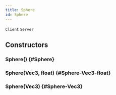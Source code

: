 ```yaml
---
title: Sphere
id: Sphere
---
```

`Client`
`Server`

## Constructors

### Sphere() {#Sphere}

### Sphere(Vec3, float) {#Sphere-Vec3-float}

### Sphere(Vec3) {#Sphere-Vec3}


